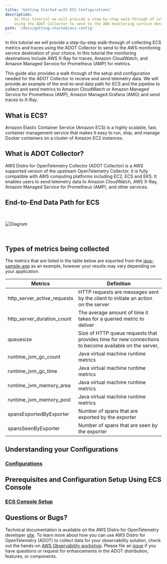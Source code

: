 ```yaml
---
title: 'Getting Started with ECS Configurations'
description:
    In this tutorial we will provide a step-by-step walk-through of collecting ECS metrics and traces
    using the ADOT Collector to send to the AWS monitoring service destination of your choice.
path: '/docs/getting-started/ecs-config'
---
```



In this tutorial we will provide a step-by-step walk-through of collecting ECS metrics and traces
using the ADOT Collector to send to the AWS monitoring service destination of your choice. In this 
tutorial the monitoring destinations include AWS X-Ray for traces, Amazon CloudWatch, and Amazon 
Managed Service for Prometheus (AMP) for metrics. 

This guide also provides a walk through of the setup 
and configuration needed for the ADOT Collector to receive and send telemetry data. We will provide an 
example of the end-to-end data path for ECS and the pipeline to collect and send metrics to Amazon CloudWatch or 
Amazon Managed Service for Prometheus (AMP), Amazon Managed Grafana (AMG) and send traces to X-Ray.

<SectionSeparator />

## What is ECS?

Amazon Elastic Container Service (Amazon ECS) is a highly scalable, fast, container management service that makes it easy to run, stop, and manage Docker containers on a cluster of Amazon EC2 instances.

<SectionSeparator />

## What is ADOT Collector?

AWS Distro for OpenTelemetry Collector (ADOT Collector) is a AWS supported version of the upstream OpenTelemetry Collector. It is fully compatible with AWS computing platforms including EC2, ECS and EKS. It enables users to send telemetry data to Amazon CloudWatch, AWS X-Ray, Amazon Managed Service for Prometheus (AMP), and other services. 

<SectionSeparator />

## End-to-End Data Path for ECS 

<img src={ecsDataPathImg} alt="Diagram" style="margin: 30px 0;" />

<SectionSeparator />

## Types of metrics being collected

The metrics that are listed in the table below are exported from the [java-sample-app](https://github.com/aws-observability/aws-otel-java-instrumentation/tree/main/sample-apps/springboot) as an example, however your results may vary depending on your application.

| Metrics	                  | Definition		                 	                 	                 	                 	        |
| --------------------------- | -------------------------------------------------------------------------------------------------------	|
| http_server_active_requests | HTTP requests are messages sent by the client to initiate an action on the server	                    |
| http_server_duration_count  | The average amount of time it takes for a queried metric to deliver	   							        |
| queuesize	                  | Size of HTTP queue  requests that provides time for new connections to become available on the server,	|
| runtime_jvm_gc_count	      | Java virtual machine runtime metrics																	|
| runtime_jvm_gc_time	      | Java virtual machine runtime metrics																	|
| runtime_jvm_memory_area	  | Java virtual machine runtime metrics																	|
| runtime_jvm_memory_pool	  | Java virtual machine runtime metrics																	|
| spansExportedByExporter	  | Number of spans that are exported by the exporter														|
| spansSeenByExporter	      | Number of spans that are seen by the exporter															|

<SectionSeparator />

## Understanding your Configurations

### [Configurations](/docs/getting-started/ecs-configurations/ecs-config-section)


## Prerequisites and Configuration Setup Using ECS Console

### [ECS Console Setup](/docs/getting-started/ecs-configurations/ecs-console-setup)

<SectionSeparator />

## Questions or Bugs?

Technical documentation is available on the AWS Distro for OpenTelemetry developer [site](https://aws-otel.github.io/). To learn more about how you can use AWS Distro for OpenTelemetry (ADOT) to collect data for your observability solution, check out the hands-on [AWS Observability workshop](https://catalog.us-east-1.prod.workshops.aws/v2/workshops/31676d37-bbe9-4992-9cd1-ceae13c5116c/en-US/adot). Please file an [issue](https://github.com/aws-observability/aws-otel-community/issues) if you have questions or request for enhancements in the ADOT distribution, features, or components.
